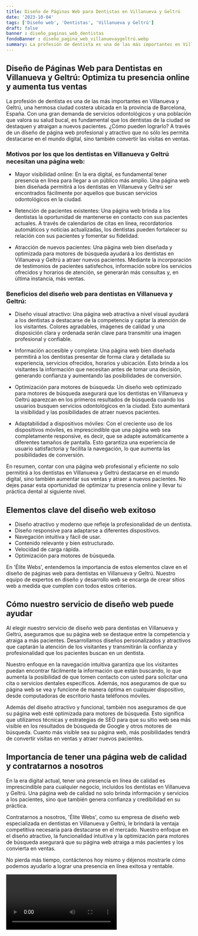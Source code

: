 ```yaml
---
title: Diseño de Páginas Web para Dentistas en Villanueva y Geltrú
date: '2023-10-04'
tags: ['Diseño web', 'Dentistas', 'Villanueva y Geltrú']
draft: false
banner : diseño_paginas_web_dentistas
fondoBanner : diseño_pagina_web_villanuevaygeltrú.webp
summary: La profesión de dentista es una de las más importantes en Villanueva y Geltrú, una hermosa ciudad costera ubicada en la provincia de Barcelona, España. Con una gran demanda de servicios odontológicos y una población que valora su salud bucal, es fundamental que los dentistas de la ciudad se destaquen y atraigan a nuevos pacientes. ¿Cómo pueden lograrlo? A través de un diseño de página web profesional y atractivo que no sólo les permita destacarse en el mundo digital, sino también convertir las visitas en ventas.
---
```


## Diseño de Páginas Web para Dentistas en Villanueva y Geltrú: Optimiza tu presencia online y aumenta tus ventas

La profesión de dentista es una de las más importantes en Villanueva y Geltrú, una hermosa ciudad costera ubicada en la provincia de Barcelona, España. Con una gran demanda de servicios odontológicos y una población que valora su salud bucal, es fundamental que los dentistas de la ciudad se destaquen y atraigan a nuevos pacientes. ¿Cómo pueden lograrlo? A través de un diseño de página web profesional y atractivo que no sólo les permita destacarse en el mundo digital, sino también convertir las visitas en ventas.

### Motivos por los que los dentistas en Villanueva y Geltrú necesitan una página web:

- Mayor visibilidad online: En la era digital, es fundamental tener presencia en línea para llegar a un público más amplio. Una página web bien diseñada permitirá a los dentistas en Villanueva y Geltrú ser encontrados fácilmente por aquellos que buscan servicios odontológicos en la ciudad.

- Retención de pacientes existentes: Una página web brinda a los dentistas la oportunidad de mantenerse en contacto con sus pacientes actuales. A través de calendarios de citas en línea, recordatorios automáticos y noticias actualizadas, los dentistas pueden fortalecer su relación con sus pacientes y fomentar su fidelidad.

- Atracción de nuevos pacientes: Una página web bien diseñada y optimizada para motores de búsqueda ayudará a los dentistas en Villanueva y Geltrú a atraer nuevos pacientes. Mediante la incorporación de testimonios de pacientes satisfechos, información sobre los servicios ofrecidos y horarios de atención, se generarán más consultas y, en última instancia, más ventas.

### Beneficios del diseño web para dentistas en Villanueva y Geltrú:

- Diseño visual atractivo: Una página web atractiva a nivel visual ayudará a los dentistas a destacarse de la competencia y captar la atención de los visitantes. Colores agradables, imágenes de calidad y una disposición clara y ordenada serán clave para transmitir una imagen profesional y confiable.

- Información accesible y completa: Una página web bien diseñada permitirá a los dentistas presentar de forma clara y detallada su experiencia, servicios ofrecidos, horarios y ubicación. Esto brinda a los visitantes la información que necesitan antes de tomar una decisión, generando confianza y aumentando las posibilidades de conversión.

- Optimización para motores de búsqueda: Un diseño web optimizado para motores de búsqueda asegurará que los dentistas en Villanueva y Geltrú aparezcan en los primeros resultados de búsqueda cuando los usuarios busquen servicios odontológicos en la ciudad. Esto aumentará la visibilidad y las posibilidades de atraer nuevos pacientes.

- Adaptabilidad a dispositivos móviles: Con el creciente uso de los dispositivos móviles, es imprescindible que una página web sea completamente responsive, es decir, que se adapte automáticamente a diferentes tamaños de pantalla. Esto garantiza una experiencia de usuario satisfactoria y facilita la navegación, lo que aumenta las posibilidades de conversión.

En resumen, contar con una página web profesional y eficiente no solo permitirá a los dentistas en Villanueva y Geltrú destacarse en el mundo digital, sino también aumentar sus ventas y atraer a nuevos pacientes. No dejes pasar esta oportunidad de optimizar tu presencia online y llevar tu práctica dental al siguiente nivel.

<GifSeo />

<Cta />

## Elementos clave del diseño web exitoso
- Diseño atractivo y moderno que refleje la profesionalidad de un dentista.
- Diseño responsive para adaptarse a diferentes dispositivos.
- Navegación intuitiva y fácil de usar.
- Contenido relevante y bien estructurado.
- Velocidad de carga rápida.
- Optimización para motores de búsqueda.

En 'Élite Webs', entendemos la importancia de estos elementos clave en el diseño de páginas web para dentistas en Villanueva y Geltrú. Nuestro equipo de expertos en diseño y desarrollo web se encarga de crear sitios web a medida que cumplen con todos estos criterios.

## Cómo nuestro servicio de diseño web puede ayudar
Al elegir nuestro servicio de diseño web para dentistas en Villanueva y Geltrú, aseguramos que su página web se destaque entre la competencia y atraiga a más pacientes. Desarrollamos diseños personalizados y atractivos que captarán la atención de los visitantes y transmitirán la confianza y profesionalidad que los pacientes buscan en un dentista.

Nuestro enfoque en la navegación intuitiva garantiza que los visitantes puedan encontrar fácilmente la información que están buscando, lo que aumenta la posibilidad de que tomen contacto con usted para solicitar una cita o servicios dentales específicos. Además, nos aseguramos de que su página web se vea y funcione de manera óptima en cualquier dispositivo, desde computadoras de escritorio hasta teléfonos móviles.

Además del diseño atractivo y funcional, también nos aseguramos de que su página web esté optimizada para motores de búsqueda. Esto significa que utilizamos técnicas y estrategias de SEO para que su sitio web sea más visible en los resultados de búsqueda de Google y otros motores de búsqueda. Cuanto más visible sea su página web, más posibilidades tendrá de convertir visitas en ventas y atraer nuevos pacientes.

## Importancia de tener una página web de calidad y contratarnos a nosotros
En la era digital actual, tener una presencia en línea de calidad es imprescindible para cualquier negocio, incluidos los dentistas en Villanueva y Geltrú. Una página web de calidad no solo brinda información y servicios a los pacientes, sino que también genera confianza y credibilidad en su práctica.

Contratarnos a nosotros, 'Élite Webs', como su empresa de diseño web especializada en dentistas en Villanueva y Geltrú, le brindará la ventaja competitiva necesaria para destacarse en el mercado. Nuestro enfoque en el diseño atractivo, la funcionalidad intuitiva y la optimización para motores de búsqueda asegurará que su página web atraiga a más pacientes y los convierta en ventas.

No pierda más tiempo, contáctenos hoy mismo y déjenos mostrarle cómo podemos ayudarlo a lograr una presencia en línea exitosa y rentable.

<Video />

<CtaBot job='Dentistas' city='Villanueva y Geltrú'/>

<Gmaps query='Villanueva y Geltrú+españa+maps' />